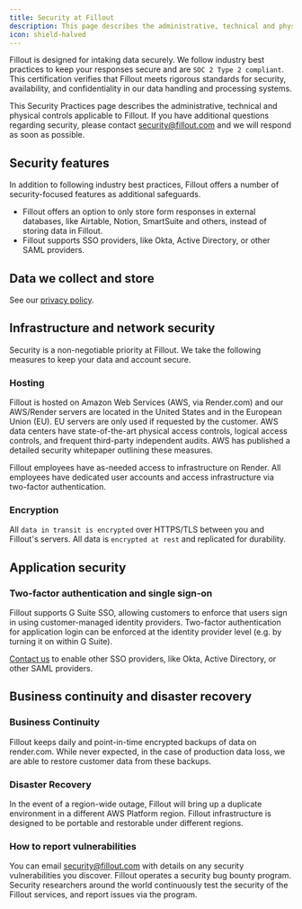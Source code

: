 ```yaml
---
title: Security at Fillout
description: This page describes the administrative, technical and physical safeguards in place at Fillout as well as SOC 2 Type 2 compliance.
icon: shield-halved
---
```


Fillout is designed for intaking data securely. We follow industry best practices to keep your responses secure and are `SOC 2 Type 2 compliant`. This certification verifies that Fillout meets rigorous standards for security, availability, and confidentiality in our data handling and processing systems.

This Security Practices page describes the administrative, technical and physical controls applicable to Fillout. If you have additional questions regarding security, please contact [security@fillout.com](/help/) and we will respond as soon as possible.

## Security features

In addition to following industry best practices, Fillout offers a number of security-focused features as additional safeguards.

- Fillout offers an option to only store form responses in external databases, like Airtable, Notion, SmartSuite and others, instead of storing data in Fillout.
- Fillout supports SSO providers, like Okta, Active Directory, or other SAML providers.

## Data we collect and store

See our [privacy policy](/help/privacy-policy).

## Infrastructure and network security

Security is a non-negotiable priority at Fillout. We take the following measures to keep your data and account secure.

### Hosting

Fillout is hosted on Amazon Web Services (AWS, via Render.com) and our AWS/Render servers are located in the United States and in the European Union (EU). EU servers are only used if requested by the customer. AWS data centers have state-of-the-art physical access controls, logical access controls, and frequent third-party independent audits. AWS has published a detailed security whitepaper outlining these measures.

Fillout employees have as-needed access to infrastructure on Render. All employees have dedicated user accounts and access infrastructure via two-factor authentication.

### Encryption

All `data in transit is encrypted` over HTTPS/TLS between you and Fillout's servers. All data is `encrypted at rest` and replicated for durability.

## Application security

### Two-factor authentication and single sign-on

Fillout supports G Suite SSO, allowing customers to enforce that users sign in using customer-managed identity providers. Two-factor authentication for application login can be enforced at the identity provider level (e.g. by turning it on within G Suite).

[Contact us](https://forms.fillout.com/t/sKWfR8LJnous) to enable other SSO providers, like Okta, Active Directory, or other SAML providers.

## Business continuity and disaster recovery

### Business Continuity

Fillout keeps daily and point-in-time encrypted backups of data on render.com. While never expected, in the case of production data loss, we are able to restore customer data from these backups.

### Disaster Recovery

In the event of a region-wide outage, Fillout will bring up a duplicate environment in a different AWS Platform region. Fillout infrastructure is designed to be portable and restorable under different regions.

### How to report vulnerabilities

You can email [security@fillout.com](/help/) with details on any security vulnerabilities you discover. Fillout operates a security bug bounty program. Security researchers around the world continuously test the security of the Fillout services, and report issues via the program.
